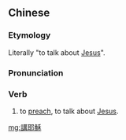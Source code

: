{{also|讲耶稣}}
==Chinese==
{{zh-forms|s=讲耶稣|type=12}}

===Etymology===
Literally "to talk about [[Jesus]]".

===Pronunciation===
{{zh-pron
|m=jiǎng Yēsū
|c=gong2 je4 sou1
|cat=v
}}

===Verb===
{{zh-verb}}

# {{lb|zh|Cantonese}} to [[preach]], to talk about [[Jesus]].
#: {{zh-x|又 同 我 '''講耶穌'''？|So you're '''preaching''' me again?|C-GZ|tr=yau6 tung4 ngo5 '''gong2 je4 sou1'''?}}

[[mg:講耶穌]]